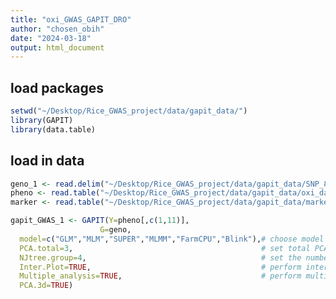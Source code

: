 ```yaml
---
title: "oxi_GWAS_GAPIT_DRO"
author: "chosen_obih"
date: "2024-03-18"
output: html_document
---
```


## load packages
```r
setwd("~/Desktop/Rice_GWAS_project/data/gapit_data/")
library(GAPIT)
library(data.table)
```

## load in data
```r
geno_1 <- read.delim("~/Desktop/Rice_GWAS_project/data/gapit_data/SNP_81K.txt", header = FALSE, sep = "\t")
pheno <- read.table("~/Desktop/Rice_GWAS_project/data/gapit_data/oxi_data.txt", head = TRUE)
marker <- read.table("~/Desktop/Rice_GWAS_project/data/gapit_data/marker_info.txt", head = TRUE)
```

```r
gapit_GWAS_1 <- GAPIT(Y=pheno[,c(1,11)],
                    G=geno,
  model=c("GLM","MLM","SUPER","MLMM","FarmCPU","Blink"),# choose model
  PCA.total=3,                                          # set total PCAs
  NJtree.group=4,                                       # set the number of clusting group in Njtree plot
  Inter.Plot=TRUE,                                      # perform interactive plot
  Multiple_analysis=TRUE,                               # perform multiple analysis
  PCA.3d=TRUE)
```

